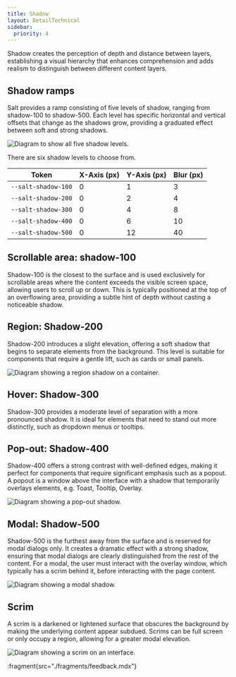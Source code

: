 ```yaml
---
title: Shadow
layout: DetailTechnical
sidebar:
  priority: 4
---
```


Shadow creates the perception of depth and distance between layers, establishing a visual hierarchy that enhances comprehension and adds realism to distinguish between different content layers.

## Shadow ramps

Salt provides a ramp consisting of five levels of shadow, ranging from shadow-100 to shadow-500. Each level has specific horizontal and vertical offsets that change as the shadows grow, providing a graduated effect between soft and strong shadows.

<Image
  src="/img/foundations/shadow-ramps.png"
  alt="Diagram to show all five shadow levels."
/>

There are six shadow levels to choose from.

| Token               | X-Axis (px) | Y-Axis (px) | Blur (px) |
| ------------------- | ----------- | ----------- | --------- |
| `--salt-shadow-100` | 0           | 1           | 3         |
| `--salt-shadow-200` | 0           | 2           | 4         |
| `--salt-shadow-300` | 0           | 4           | 8         |
| `--salt-shadow-400` | 0           | 6           | 10        |
| `--salt-shadow-500` | 0           | 12          | 40        |

## Scrollable area: shadow-100

Shadow-100 is the closest to the surface and is used exclusively for scrollable areas where the content exceeds the visible screen space, allowing users to scroll up or down. This is typically positioned at the top of an overflowing area, providing a subtle hint of depth without casting a noticeable shadow.

## Region: Shadow-200

Shadow-200 introduces a slight elevation, offering a soft shadow that begins to separate elements from the background. This level is suitable for components that require a gentle lift, such as cards or small panels.

<Image
  src="/img/foundations/shadow-container.png"
  alt="Diagram showing a region shadow on a container."
/>

## Hover: Shadow-300

Shadow-300 provides a moderate level of separation with a more pronounced shadow. It is ideal for elements that need to stand out more distinctly, such as dropdown menus or tooltips.

## Pop-out: Shadow-400

Shadow-400 offers a strong contrast with well-defined edges, making it perfect for components that require significant emphasis such as a popout. A popout is a window above the interface with a shadow that temporarily overlays elements, e.g. Toast, Tooltip, Overlay.

<Image
  src="/img/foundations/shadow-popout.png"
  alt="Diagram showing a pop-out shadow."
/>

## Modal: Shadow-500

Shadow-500 is the furthest away from the surface and is reserved for modal dialogs only. It creates a dramatic effect with a strong shadow, ensuring that modal dialogs are clearly distinguished from the rest of the content. For a modal, the user must interact with the overlay window, which typically has a scrim behind it, before interacting with the page content.

<Image
  src="/img/foundations/shadow-modal.png"
  alt="Diagram showing a modal shadow."
/>

## Scrim

A scrim is a darkened or lightened surface that obscures the background by making the underlying content appear subdued. Scrims can be full screen or only occupy a region, allowing for a greater modal elevation.

<Image
  src="/img/foundations/shadow-scrim.png"
  alt="Diagram showing a scrim on an interface."
/>

:fragment{src="./fragments/feedback.mdx"}
